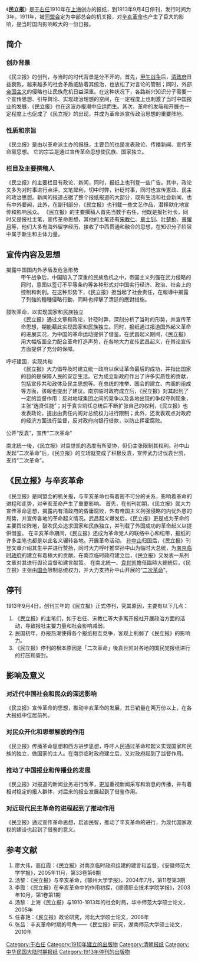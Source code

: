 《'''民立报'''》是[[于右任|于右任]]1910年在[[上海|上海]]创办的报纸，到1913年9月4日停刊，发行时间为3年。1911年，被[[同盟会|同盟会]]定为中部总会的机关报，对[[辛亥革命|辛亥革命]]也产生了巨大的影响，是当时国内影响較大的一份日报。
==简介 ==
=== 创办背景 ===
《民立报》的创刊，与当时的时代背景是分不开的，首先，[[甲午战争|甲午战争]]后，[[清政府|清政府]]日益衰败，越来越多的社会矛盾威胁着其统治，也放松了对言论的管制；同时，外部[[帝国主义|帝国主义]]的侵略也让民族危机日益深重。在这种状况下，各路新兴知识分子需要一个宣传思想、引导舆论、实现政治理想的空间，在一定程度上也刺激了当时中国报业的发展，《民立报》也在这波办报潮中应运而生。其次，革命的发端和开展也一定程度上也促成了《民立报》的出现，并成为革命派宣传政治思想的重要阵地。
=== 性质和宗旨===
《民立报》是由以革命派主办的报纸，主要目的也是发表政论、传播新闻、宣传革命黨思想。
它的宗旨是通过宣传革命思想使民族、国家独立。
=== 栏目及主要撰稿人 ===
《民立报》的主要栏目有政论、新闻，同时，报纸上也刊登一些广告。其中，政论文多为对时事进行点评，文笔犀利，切中时弊，针砭时事，同时也宣传憲政、民主的政治思想。新闻的报道占据了整个报纸报道的大部分，既有生活和社会新闻，也有中外要闻，此外，在副刊部分，《民立报》也刊载一些文艺作品，潜移默化地宣传和影响民众。
《民立报》的主要撰稿人首先当数于右任，他既是报社社长，同时又是报社主笔，宣传革命思想，其他的主笔还有[[宋教仁|宋教仁]]、[[章士钊|章士钊]]、[[叶楚枪|叶楚枪]]、[[景耀月|景耀月]]等，他们大多有海外留学经历，接收了中西贯通和融合的思想，在知识分子阶层中属于新生和主体力量。
== 宣传内容及思想 ==
;揭露中国国内外矛盾及危急形势
:甲午战争后，中国陷入了深重的民族危机之中，帝国主义列强在武力侵略的同时，意图以签订不平等条约等各种形式对中国实行经济、政治、社会上的控制和剥削。在这种形势下，《民立报》担当起了社会责任，在報導中揭露了列強的種種侵略行動，同時也抨擊了清廷的應對措施。

;鼓吹革命，以实现国家和民族独立
:《民立报》通过文章和政论，针砭时弊，深刻分析了当时的形势，并宣传革命思想，期能藉此实现国家和民族独立。同时，报纸通过报道国外起义革命的进展实况，为中国的革命运动提供了借鉴。在武昌起义期间，《民立报》用大幅版面全力配合革命打造声势，在各地大力宣传武昌起义，在舆论宣传方面提供了充分的保障。

;呼吁建国，实现共和
:《民立报》大力倡导及时建立统一政府以保证革命最后的成功，并指出国家的目的是保障人民的安定生活。它为成立新政府作出了许多实质性的贡献，包括宣传共和政体及民主思想等。在总统的推举、国会的建立、内阁的组成等方面，該報也提出了建议。南京临时政府成立后，《民立报》对其起到了一定的监督作用：反对地域集团之间的竞争以及各地出现的争权夺利现象，主张“选贤任能”；对于袁世凯任总统后不断扩张自己的权利，《民立报》也发表政论，提出由责任内阁对总统权力进行限制；此外，还发表观点对政府的经济方面进行监督，反对政府向银行借款，以防止挥霍腐败。

;公开“反袁”，宣传“二次革命”
南北統一後，《民立报》对袁世凯的态度有所妥协，但仍主张限制其权利。孙中山发起“二次革命”后，《民立报》的立场就变成了积极反袁，宣传武力讨伐袁世凯，支持“二次革命”。

==《民立报》与辛亥革命==
《民立报》是同盟会的机关报，与辛亥革命也有着密不可分的关系，影响着革命的进程和走势，对辛亥革命产生了重要影响。
首先，在创刊初期，《民立报》就大力宣传革命思想，揭露内有清政府的昏庸腐败，外有帝国主义列强侵略的内忧外患的局势，并宣传各地的革命起义情况。武昌起义爆发后，《民立报》更是成为革命的主要舆论阵地，鼓吹民众追求国家和民族独立，并刊载了外国成功的革命起义以提供借鉴。
在辛亥革命期间，《民立报》还成为革命党人的联络中心和纽带，报纸的许多主笔也都是以此名义辗转各地，开展革命活动。
[[孙中山|孙中山]]归国后，《民立报》刊登文章介绍其生平并进行赞扬，同时大力呼吁推举孙中山为临时大总统，为[[南京临时政府|南京临时政府]]的建立有着極大的贡献。在南京临时政府建立后，《民立报》又发表一系列文章对其进行舆论监督和建言献策。
在南北統一、[[袁世凯|袁世凯]]擔任臨時大總統后，《民立报》主张由[[国会|国会]]限制总统权力，并大力支持孙中山开展的“[[二次革命|二次革命]]”。
==停刊==
1913年9月4日，创刊三年的《民立报》正式停刊，究其原因，主要有以下几点：
#《民立报》的主笔们，如于右任、宋教仁等大多离开报社开展政治方面的活动，导致报社主要力量和社会影响减弱。
#民国初年，办报热潮使得各个报纸相互竞争，客观上削弱了《民立报》的影响力。
#《民立报》停刊的根本原因是「二次革命」後袁世凯对各地的国民党报纸进行的打压和查封。

==影响及意义==
===对近代中国社会和民众的深远影响===
《民立报》宣传革命的思想，推动辛亥革命的发展，其日销量在两万份以上，在各大报纸中位居前列。
===对民众开化和思想解放的作用===
《民立报》传播革命思想和西方进步思想，呼吁人民通过革命和起义实现国家和民族的独立，做国家的主人。在南京临时政府建立后，又对政府起到了监督作用。
===推动了中国报业和传播业的发展===
《民立报》对报道的新闻业务进行改革，更加重视新闻采写和消息的传播，并有着相对稳定的报人群体，对后来的报业发展起到了借鉴作用。
===对近现代民主革命的进程起到了推动作用===
《民立报》通过宣传革命思想，启迪民智，推动了辛亥革命的进行，为现代国家政权的建设也起到了借鉴的意义。

== 参考文献 ==
#廖大伟，高红霞：《民立报》对南京临时政府组建的建言和监督，《安徽师范大学学报》，2005年11月，第33卷第6期
#汤黎：《民立报》与辛亥革命，《鄂州大学学报》，2004年7月，第11卷第3期
#李霞：《民立报》在辛亥革命中的作用初探，《顺德职业技术学院学报》，2003年10月，第1卷第1期
#汤黎：上海《民立报》与1910-1913年的社会时局，华中师范大学硕士论文，2005年
#任春艳：《民立报》政论研究，河北大学硕士论文，2008年
#张吕：辛亥革命时期的号角——《民立报》研究，湖南师范大学硕士论文，2010年

[[Category:于右任|Category:于右任]]
[[Category:1910年建立的出版物|Category:1910年建立的出版物]]
[[Category:清朝报纸|Category:清朝报纸]]
[[Category:中华民国大陆时期报纸|Category:中华民国大陆时期报纸]]
[[Category:1913年停刊的出版物|Category:1913年停刊的出版物]]